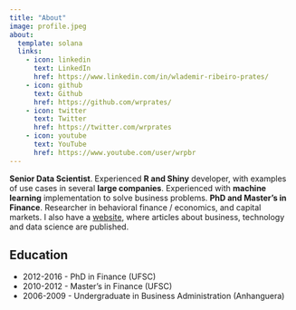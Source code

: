 ```yaml
---
title: "About"
image: profile.jpeg
about:
  template: solana
  links:
    - icon: linkedin
      text: LinkedIn
      href: https://www.linkedin.com/in/wlademir-ribeiro-prates/
    - icon: github
      text: Github
      href: https://github.com/wrprates/
    - icon: twitter
      text: Twitter
      href: https://twitter.com/wrprates
    - icon: youtube
      text: YouTube
      href: https://www.youtube.com/user/wrpbr
---
```


**Senior Data Scientist**. Experienced **R and Shiny** developer, with examples of use cases in several **large companies**. Experienced with **machine learning** implementation to solve business problems. **PhD and Master's in Finance**. Researcher in behavioral finance / economics, and capital markets. I also have a [website](https://cienciaenegocios.com/), where articles about business, technology and data science are published.

## Education

- 2012-2016 - PhD in Finance (UFSC)
- 2010-2012 - Master's in Finance (UFSC)
- 2006-2009 - Undergraduate in Business Administration (Anhanguera)
